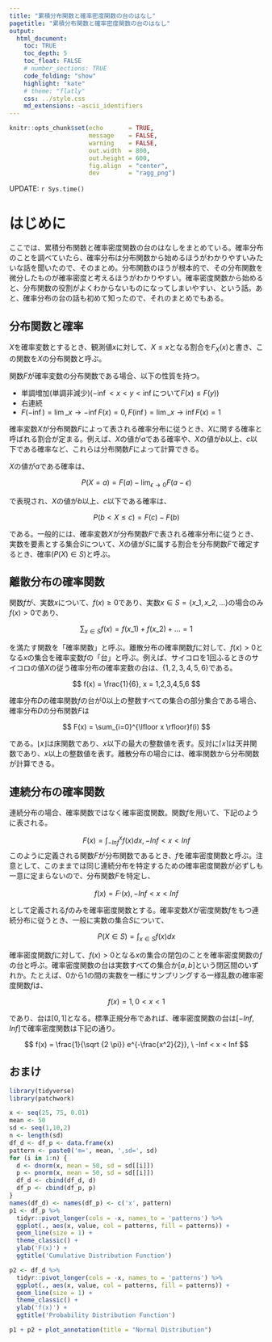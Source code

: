 ```yaml
---
title: "累積分布関数と確率密度関数の台のはなし"
pagetitle: "累積分布関数と確率密度関数の台のはなし"
output:
  html_document:
    toc: TRUE
    toc_depth: 5
    toc_float: FALSE
    # number_sections: TRUE
    code_folding: "show"
    highlight: "kate"
    # theme: "flatly"
    css: ../style.css
    md_extensions: -ascii_identifiers
---
```


```r
knitr::opts_chunk$set(echo       = TRUE,
                      message    = FALSE,
                      warning    = FALSE,
                      out.width  = 800,
                      out.height = 600,
                      fig.align  = "center",
                      dev        = "ragg_png")
```

<div class="update-right">
UPDATE: `r Sys.time()`
</div>

# はじめに

ここでは、累積分布関数と確率密度関数の台のはなしをまとめている。確率分布のことを調べていたら、確率分布は分布関数から始めるほうがわかりやすいみたいな話を聞いたので、そのまとめ。分布関数のほうが根本的で、その分布関数を微分したものが確率密度と考えるほうがわかりやすい。確率密度関数から始めると、分布関数の役割がよくわからないものになってしまいやすい、という話。あと、確率分布の台の話も初めて知ったので、それのまとめでもある。

## 分布関数と確率
$X$を確率変数とするとき、観測値$x$に対して、$X \leq x$となる割合を$F_{X}(x)$と書き、この関数を$X$の分布関数と呼ぶ。

関数$F$が確率変数の分布関数である場合、以下の性質を持つ。

- 単調増加(単調非減少)($-\inf < x < y < \inf$について$F(x) \leq F(y)$)
- 右連続
- $F(-\inf) = \lim\_{ x \to -\inf } F(x) = 0, F(\inf) = \lim\_{x \to \inf} F(x) = 1$

確率変数$X$が分布関数$F$によって表される確率分布に従うとき、$X$に関する確率と呼ばれる割合が定まる。例えば、$X$の値が$a$である確率や、$X$の値が$b$以上、$c$以下である確率など、これらは分布関数$F$によって計算できる。

$X$の値が$a$である確率は、

$$
P(X = a) = F(a) - \lim_{ \epsilon \to 0} F(a - \epsilon)
$$

で表現され、$X$の値が$b$以上、$c$以下である確率は、

$$
P(b < X \leq c) = F(c) - F(b)
$$

である。一般的には、確率変数$X$が分布関数$F$で表される確率分布に従うとき、実数を要素とする集合$S$について、$X$の値が$S$に属する割合を分布関数$F$で確定するとき、確率($P(X )\in S$)と呼ぶ。

## 離散分布の確率関数
関数$f$が、実数$x$について、$f(x) \geq 0$であり、実数$x \in S = \{x\_{1}, x\_{2},...\}$の場合のみ$f(x) >0$であり、

$$
\sum_{x \in S} f(x) = f(x\_{1}) + f(x\_{2}) + ... = 1
$$

を満たす関数を「確率関数」と呼ぶ。離散分布の確率関数$f$に対して、$f(x) > 0$となる$x$の集合を確率変数$f$の「台」と呼ぶ。例えば、サイコロを1回ふるときのサイコロの値$X$の従う確率分布の確率変数の台は、$\{1,2,3,4,5,6\}$である。

$$
f(x) = \frac{1}{6}, x = 1,2,3,4,5,6
$$

確率分布$D$の確率関数$f$の台が0以上の整数すべての集合の部分集合である場合、確率分布$D$の分布関数$F$は

$$
F(x) = \sum_{i=0}^{\lfloor x \rfloor}f(i)
$$

である。$\lfloor x \rfloor$は床関数であり、$x$以下の最大の整数値を表す。反対に$\lceil x \rceil$は天井関数であり、$x$以上の整数値を表す。離散分布の場合には、確率関数から分布関数が計算できる。

## 連続分布の確率関数
連続分布の場合、確率関数ではなく確率密度関数。関数$f$を用いて、下記のように表される。

$$
F(x) = \int_{-Inf}^{x} f(x)dx, -Inf < x < Inf 
$$
このように定義される関数$F$が分布関数であるとき、$f$を確率密度関数と呼ぶ。注意として、このままでは同じ連続分布を特定するための確率密度関数が必ずしも一意に定まらないので、分布関数$F$を特定し、

$$
f(x) = F^{,}(x), -Inf < x < Inf
$$

として定義される$f$のみを確率密度関数とする。確率変数$X$が密度関数$f$をもつ連続分布に従うとき、一般に実数の集合$S$について、

$$
P(X \in S) = \int_{x \in S} f(x)dx
$$

確率密度関数$f$に対して、$f(x) > 0$となる$x$の集合の閉包のことを確率密度関数の$f$の台と呼ぶ。確率密度関数の台は実数すべての集合か$[a,b]$という閉区間のいずれか。たとえば、0から1の間の実数を一様にサンプリングする一様乱数の確率密度関数$f$は、

$$
f(x) = 1, 0 < x < 1
$$

であり、台は$[0,1]$となる。標準正規分布であれば、確率密度関数の台は$[-Inf,Inf]$で確率密度関数は下記の通り。

$$
f(x) = \frac{1}{\sqrt {2 \pi}} e^{-\frac{x^2}{2}}, \ -Inf < x < Inf
$$

## おまけ

```r
library(tidyverse)
library(patchwork)

x <- seq(25, 75, 0.01)
mean <- 50
sd <- seq(1,10,2)
n <- length(sd)
df_d <- df_p <- data.frame(x)
pattern <- paste0('m=', mean, ',sd=', sd)
for (i in 1:n) {
  d <- dnorm(x, mean = 50, sd = sd[[i]])
  p <- pnorm(x, mean = 50, sd = sd[[i]])
  df_d <- cbind(df_d, d)
  df_p <- cbind(df_p, p)
}
names(df_d) <- names(df_p) <- c('x', pattern)
p1 <- df_p %>% 
  tidyr::pivot_longer(cols = -x, names_to = 'patterns') %>% 
  ggplot(., aes(x, value, col = patterns, fill = patterns)) + 
  geom_line(size = 1) + 
  theme_classic() + 
  ylab('F(x)') + 
  ggtitle('Cumulative Distribution Function')

p2 <- df_d %>% 
  tidyr::pivot_longer(cols = -x, names_to = 'patterns') %>% 
  ggplot(., aes(x, value, col = patterns, fill = patterns)) + 
  geom_line(size = 1) + 
  theme_classic() + 
  ylab('f(x)') + 
  ggtitle('Probability Distribution Function')

p1 + p2 + plot_annotation(title = "Normal Distribution")

```